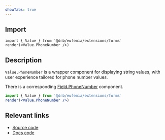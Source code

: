 ```yaml
---
showTabs: true
---
```


## Import

```tsx
import { Value } from '@dnb/eufemia/extensions/forms'
render(<Value.PhoneNumber />)
```

## Description

`Value.PhoneNumber` is a wrapper component for displaying string values, with user experience tailored for phone number values.

There is a corresponding [Field.PhoneNumber](/uilib/extensions/forms/feature-fields/PhoneNumber) component.

```jsx
import { Value } from '@dnb/eufemia/extensions/forms'
render(<Value.PhoneNumber />)
```

## Relevant links

- [Source code](https://github.com/dnbexperience/eufemia/tree/main/packages/dnb-eufemia/src/extensions/forms/Value/PhoneNumber)
- [Docs code](https://github.com/dnbexperience/eufemia/tree/main/packages/dnb-design-system-portal/src/docs/uilib/extensions/forms/Value/PhoneNumber)
